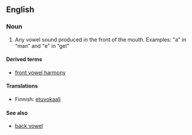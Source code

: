 {{wikipedia}}
==English==

===Noun===
{{en-noun|sg=[[front]] [[vowel]]}}

# {{phonetics}} Any vowel sound produced in the front of the mouth. Examples: "a" in “man” and "e" in “gel”

====Derived terms====
*[[front vowel harmony]]

====Translations====
{{top}}
*Finnish: [[etuvokaali]]
{{bottom}}

====See also====
*[[back vowel]]
